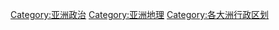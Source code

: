 [[Category:亚洲政治|Category:亚洲政治]]
[[Category:亚洲地理|Category:亚洲地理]]
[[Category:各大洲行政区划|Category:各大洲行政区划]]